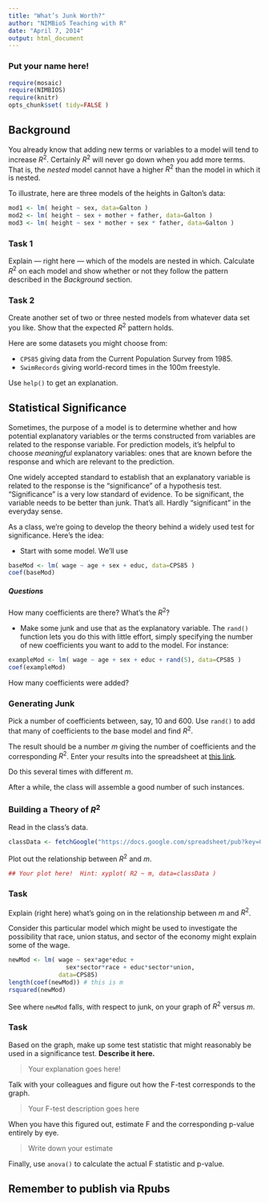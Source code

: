 ```yaml
---
title: "What’s Junk Worth?"
author: "NIMBioS Teaching with R"
date: "April 7, 2014"
output: html_document
---
```


### Put your name here!

<!-- Boilerplate: Leave this alone -->
```r
require(mosaic)
require(NIMBIOS)
require(knitr)
opts_chunk$set( tidy=FALSE )
```

## Background

You already know that adding new terms or variables to a model will tend to increase $R^2$.  Certainly $R^2$ will never go down when you add more terms. That is, the *nested* model cannot have a higher $R^2$ than the model in which it is nested.

To illustrate, here are three models of the heights in Galton's data:
```r
mod1 <- lm( height ~ sex, data=Galton )
mod2 <- lm( height ~ sex + mother + father, data=Galton )
mod3 <- lm( height ~ sex * mother + sex * father, data=Galton )
```

### Task 1

Explain --- right here --- which of the models are nested in which.  Calculate $R^2$ on each model and show whether or not they follow the pattern described in the *Background* section.


### Task 2

Create another set of two or three nested models from whatever data set you like.  Show that the expected $R^2$ pattern holds.

Here are some datasets you might choose from:

* `CPS85` giving data from the Current Population Survey from 1985.
* `SwimRecords` giving world-record times in the 100m freestyle.

Use `help()` to get an explanation.

## Statistical Significance

Sometimes, the purpose of a model is to determine whether and how potential explanatory variables or the terms constructed from variables are related to the response variable.  For prediction models, it's helpful to choose *meaningful* explanatory variables: ones that are known before the response and which are relevant to the prediction.
 
One widely accepted standard to establish that an explanatory variable is related to the response is the "significance" of a hypothesis test.  "Significance" is a very low standard of evidence.  To be significant, the variable needs to be better than junk.  That's all.  Hardly "significant" in the everyday sense.

As a class, we're going to develop the theory behind a widely used test for significance.  Here's the idea:

* Start with some model.  We'll use
```r
baseMod <- lm( wage ~ age + sex + educ, data=CPS85 )
coef(baseMod)
```

##### Questions

How many coefficients are there?  What's the $R^2$?

* Make some junk and use that as the explanatory variable.  The `rand()` function lets you do this with little effort, simply specifying the number of new coefficients you want to add to the model.  For instance:
```r
exampleMod <- lm( wage ~ age + sex + educ + rand(5), data=CPS85 )
coef(exampleMod)
```

How many coefficients were added?

### Generating Junk

Pick a number of coefficients between, say, 10 and 600.  Use `rand()` to add that many of coefficients to the base model and find $R^2$.

The result should be a number $m$ giving the number of coefficients and the corresponding $R^2$.  Enter your results into the spreadsheet at [this link](https://docs.google.com/spreadsheet/ccc?key=0Am13enSalO74dEtyWGxpWWFsN3Z0OUlZNG5xYmRVWWc&usp=sharing).

Do this several times with different $m$.

After a while, the class will assemble a good number of such instances.

### Building a Theory of $R^2$

Read in the class's data.
```r
classData <- fetchGoogle("https://docs.google.com/spreadsheet/pub?key=0Am13enSalO74dEtyWGxpWWFsN3Z0OUlZNG5xYmRVWWc&single=true&gid=0&output=csv")
```

Plot out the relationship between $R^2$ and $m$.

```r
## Your plot here!  Hint: xyplot( R2 ~ m, data=classData )
```

### Task

Explain (right here) what's going on in the relationship between $m$ and $R^2$.



Consider this particular model which might be used to investigate the possibility that race, union status, and sector of the economy might explain some of the wage.
```r
newMod <- lm( wage ~ sex*age*educ + 
                sex*sector*race + educ*sector*union, 
              data=CPS85)
length(coef(newMod)) # this is m
rsquared(newMod)
```

See where `newMod` falls, with respect to junk, on your graph of $R^2$ versus $m$.

### Task

Based on the graph, make up some test statistic that might reasonably be used in a significance test.  **Describe it here.**

> Your explanation goes here!

Talk with your colleagues and figure out how the F-test corresponds to the graph.  

> Your F-test description goes here

When you have this figured out, estimate F and the corresponding p-value entirely by eye.

> Write down your estimate

Finally, use `anova()` to calculate the actual F statistic and p-value.

## Remember to publish via Rpubs
